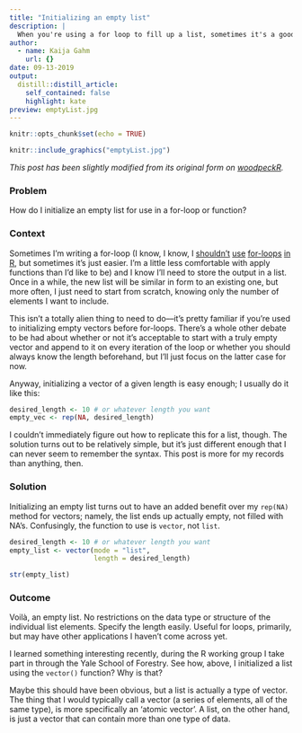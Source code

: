 ```yaml
---
title: "Initializing an empty list"
description: |
  When you're using a for loop to fill up a list, sometimes it's a good idea to initialize the list ahead of time, with the right number of elements but with no data. But actually doing this is a little harder than I had anticipated.
author:
  - name: Kaija Gahm
    url: {}
date: 09-13-2019
output:
  distill::distill_article:
    self_contained: false
    highlight: kate
preview: emptyList.jpg
---
```


```r
knitr::opts_chunk$set(echo = TRUE)
```

```r
knitr::include_graphics("emptyList.jpg")
```

*This post has been slightly modified from its original form on [woodpeckR](https://thewoodpeckr.wordpress.com/2019/09/13/initializing-an-empty-list/).*

### Problem

How do I initialize an empty list for use in a for-loop or function?

### Context

Sometimes I’m writing a for-loop (I know, I know, I [shouldn’t](https://privefl.github.io/blog/why-loops-are-slow-in-r/) [use](https://stackoverflow.com/questions/30240573/are-for-loops-evil-in-r) [for-loops](https://stackoverflow.com/questions/7142767/why-are-loops-slow-in-r) [in](https://uoftcoders.github.io/studyGroup/lessons/r/loops/HighPerformanceLoops.html) [R](https://www.r-bloggers.com/for-loops-and-how-to-avoid-them/), but sometimes it’s just easier. I’m a little less comfortable with apply functions than I’d like to be) and I know I’ll need to store the output in a list. Once in a while, the new list will be similar in form to an existing one, but more often, I just need to start from scratch, knowing only the number of elements I want to include.

This isn’t a totally alien thing to need to do––it’s pretty familiar if you’re used to initializing empty vectors before for-loops. There’s a whole other debate to be had about whether or not it’s acceptable to start with a truly empty vector and append to it on every iteration of the loop or whether you should always know the length beforehand, but I’ll just focus on the latter case for now.

Anyway, initializing a vector of a given length is easy enough; I usually do it like this:

```r
desired_length <- 10 # or whatever length you want
empty_vec <- rep(NA, desired_length)
```

I couldn’t immediately figure out how to replicate this for a list, though. The solution turns out to be relatively simple, but it’s just different enough that I can never seem to remember the syntax. This post is more for my records than anything, then.

### Solution

Initializing an empty list turns out to have an added benefit over my `rep(NA)` method for vectors; namely, the list ends up actually empty, not filled with NA’s. Confusingly, the function to use is `vector`, not `list`.

```r
desired_length <- 10 # or whatever length you want
empty_list <- vector(mode = "list", 
                     length = desired_length)

str(empty_list)
```

### Outcome

Voilà, an empty list. No restrictions on the data type or structure of the individual list elements. Specify the length easily. Useful for loops, primarily, but may have other applications I haven’t come across yet.

I learned something interesting recently, during the R working group I take part in through the Yale School of Forestry. See how, above, I initialized a list using the `vector()` function? Why is that?

Maybe this should have been obvious, but a list is actually a type of vector. The thing that I would typically call a vector (a series of elements, all of the same type), is more specifically an 'atomic vector'. A list, on the other hand, is just a vector that can contain more than one type of data.
